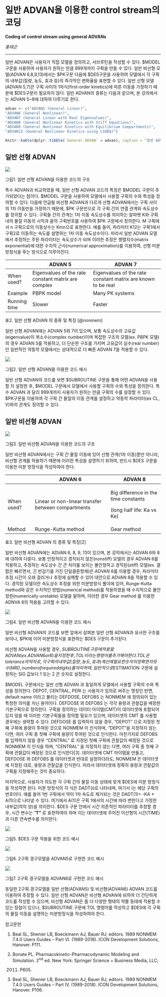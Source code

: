 # 일반 ADVAN을 이용한 control stream의 코딩

**Coding of control stream using general ADVANs**

*홍태곤*

---

일반 ADVAN은 사용자가 직접 모델을 정의하고, 서브루틴을 작성할 수 있다. $MODEL 구문을 사용하여 사용자가 원하는 만큼
999개까지 구획을 만들 수 있다. 일반 비선형 모델(ADVAN 6,8,9,13)에서는 $PK구문 다음에 $DES구문을 사용하여
모델에서 각 구획의 내부값(질량, 농도, 효과 등)의 즉각적인 변화율을 표현할 수 있다. 일반 선형 모델(ADVAN 5,7)은
구획 사이의 1차식(first-order kinetics)에 따른 이동을 가정하기 때문에 $DES구문이 필요하지 않다. 일반
ADVAN의 종류는 다음과 같으며, 본 강의에서는 ADVAN 5\~8에 대하여 다루기로 한다.

```r
advan <- c("ADVAN5 (General Linear)",
"ADVAN6 (General Nonlinear)",
"ADVAN7 (General Linear with Real Eigenvalues)",
"ADVAN8 (General Nonlinear Kinetics with Stiff Equations)",
"ADVAN9 (General Nonlinear Kinetics with Equilibrium Compartments)",
"ADVAN13 (General Nonlinear Kinetics using LSODA)")

knitr::kable(dplyr::tibble(`General ADVAN` = advan), caption = "일반 ADVAN의 종류")
```

## 일반 선형 ADVAN

![](./assets/media-05/image1.png)

그림1. 일반 선형 ADVAN을 이용한 코드의 구조

특수 ADVAN과 비교하였을 때, 일반 선형 ADVAN 코드의 특징은 $MODEL 구문이 추가되었다는 점이다. $MODEL 구문을
사용하여 모델에서 사용할 구획의 수와 특성을 정의할 수 있다. 다음에 언급될 비선형 ADVAN과 다르게 선형 ADVAN에서는 구획
사이의 1차 이동만을 가정하기 때문에, $PK 구문만으로 각 구획 간의 연결 관계와 속도상수를 정의할 수 있다. 구획들 간의
관계는 1차 이동 속도상수를 의미하는 알파벳 K와 구획내의 물질 이동의 시작과 끝의 구획번호를 사용하여 $PK 구문에서
정의한다. M 구획에서 n 구획으로의 이동상수는 Kmn으로 표현한다. 예를 들어, 파라미터 K12는 구획1에서 구획2로 이동하는
속도를 설명하는 1차 이동 속도상수이다. 따라서 일반 ADVAN 모델에서 추정하는 주된 파라미터는 속도상수가 되며 이러한
추정은 행렬지수(matrix exponential)에 대한 수치적 근사(numerical approximation)를
이용하여, 선형 미분방정식을 푸는 방식으로 이루어진다.

|              | ADVAN 5                                             | ADVAN 7                                                      |
| ------------ | --------------------------------------------------- | ------------------------------------------------------------ |
| When used?   | Eigenvalues of the rate constant matrix are complex | Eigenvalues of the rate constant matrix are known to be real |
| Example      | PBPK model                                          | Many PK systems                                              |
| Running time | Slower                                              | Faster                                                       |

표2. 일반 선형 ADVAN 의 종류 및 특징 [@nonmem]

일반 선형 ADVAN에는 ADVAN 5와 7이 있으며, 보통 속도상수의 고유값(eigenvalue)이 복소수(complex
number)이며 복잡한 구조의 모델(ex. PBPK 모델)의 경우 ADVAN 5를 적용하고, 더 단순한 구조를 가지며 고유값이
실수(real number)인 일반적인 약동학 모델에서는 상대적으로 더 빠른 ADVAN 7을 적용할 수 있다.

![](./assets/media-05/image2.png)

그림2. 일반 선형 ADVAN을 이용한 코드 예시

일반 선형 ADVAN의 코드를 보면 $SUBROUTINE 구문을 통해 어떤 ADVAN을 사용할 지 설정한 후, $MODEL
구문에서 모델에서 사용할 구획의 수와 특성을 정의한다. 특수 ADVAN 과 달리 999개까지 사용자가 원하는 만큼
구획의 수를 설정할 수 있다. $PK구문을 이용하여 각 구획 간 물질의 이동 관계를 설정하고 약동학 파라미터(ex CL,
V)와의 관계도 정의할 수 있다.

## 일반 비선형 ADVAN

![](./assets/media-05/image3.png)

그림3. 일반 비선형 ADVAN을 이용한 코드의 구조

일반 비선형 ADVAN에서는 구획 간 물질 이동에 있어 선형 관계(1차 이동)뿐만 아니라, 비선형 관계를 허용하기 때문에 이러한
특성을 설명하기 위하여, 반드시 $DES 구문을 이용한 미분 방정식을 작성하여야 한다.

<table>
<thead>
<tr class="header">
<th></th>
<th>ADVAN 6</th>
<th>ADVAN 8</th>
</tr>
</thead>
<tbody>
<tr class="odd">
<td>When used?</td>
<td>Linear or non-linear transfer between compartments</td>
<td><p>Big difference in the time constants</p>
<p>(long half life: Ka vs Ke)</p></td>
</tr>
<tr class="even">
<td>Method</td>
<td>Runge-Kutta method</td>
<td>Gear method</td>
</tr>
</tbody>
</table>

표3. 일반 비선형 ADVAN 의 종류 및 특징\[2\]

일반 비선형 ADVAN에는 ADVAN 6, 8, 9, 13이 있으며, 본 강의에서는 ADVAN 6와 8에 대하여 다룬다. 보통
안정적이고 경직되지 않은(nonstiff) 모델의 경우 ADVAN 6를 적용하고, 추정하는 속도상수 간 큰 차이를 보이는
불안정하고 경직된(stiff) 모델(ex. 결합은 빠르면서, 긴 반감기를 가진 단일클론항체)은 ADVAN 6를 이용할 경우,
파라미터 추정 시간이 오래 걸리거나 추정에 실패할 수 있어 대안으로 ADVAN 8을 적용할 수 있다. 경직된 모델이란 속도상수
추정을 위한 미분방정식 풀이에 있어, Runge-Kutta method와 같은 수치적인 방법(numerical method)를
적용하였을 때 수치적으로 불안정한(numerically unstable) 모델을 말하며, 이러한 경우 Gear method
를 이용한 ADNVA 8의 적용을 고려할 수 있다.

![](./assets/media-05/image4.png)

그림4. 일반 비선형 ADVAN을 이용한 코드 예시

일반 비선형 ADVAN의 코드를 보면 앞에서 살펴본 일반 선형 ADVAN과 유사한 구조를 보이나, $PK에 이어 미분방정식을
표현하는 $DES 구문이 추가된다.

비선형 ADVAN을 사용할 경우, $SUBROUTINE 구문에 적용할 ADVAN(ex. ADVAN 6 or 8)을 지정한 후,
TOL 이라는 명령어를 추가해야 한다. TOL 은 tolerance 의 약자로, 각 구획의 내부값(질량, 농도, 효과) 계산에
필요한 숫자의 정확한 자릿수(NRD, number of required digits)를 의미하며, 일반적으로
$ESTIMATION 구문에 설정하는 SIG 값보다 1 또는 2 큰 숫자로 설정한다.

$MODEL 구문에서는 일반 선형 ADVAN 과 동일하게 모델에서 사용할 구획의 수와 특성을 정의한다. DEPOT,
CENTRAL, PERI 는 사용자가 임의로 써주는 명칭인 반면, default name 이라고 불리는 DEFDOSE,
DEFOBS 는 NONMEM 에 정의되어 있는 특정한 의미를 지닌 용어이다. DEFDOSE 와 DEFOBS 는 각각 용량과
관찰값을 배정한 기본구획으로 정의한다. 구획을 정의하는 데이터 아이템(CMT)이 데이터셋에 포함되어 있지 않을 때
이러한 기본구획들을 정의할 필요가 있으며, 데이터셋의 CMT 를 사용할 경우에는 생략할 수 있다. DEFDOSE 를 입력하지
않을 경우, “DEPOT” 으로 지정된 첫째 구획에 용량이 투여된 것으로 NONMEM 이 인식하며, “DEPOT”을 지정하지
않는 다면, 여러 구획 중 첫째 구획에 용량이 투여된 것으로 인식한다. 마찬가지로 DEFOBS 를 입력하지 않을 경우
“CENTRAL” 로 지정된 첫째 구획에 관찰값이 배정된 것으로 NONMEM 이 인식을 하며, “CENTRAL” 을 지정하지
않는 다면, 여러 구획 중 첫째 구획에 관찰값이 배정된 것으로 인식한다\[3\]. 데이터셋에 CMT 아이템을 만들고,
DEFDOSE 와 DEFOBS 를 데이터셋과 반대로 설정하더라도, NONMEM 은 데이터셋에 지정된 대로, 용량과 관찰값을
인식한다. 따라서 데이터셋에 정확히 용량과 관찰값의 구획을 지정해주는 것이 중요하다.

마지막으로, 사용자가 의도한 각 구획 간의 물질 이동 상태에 맞게 $DES에 미분 방정식을 작성하면 된다. 미분 방정식의 각 식은
DADT(i)로 나타내며, 여기서 i는 해당 구획의 번호이다. 예를 들어 1번 구획에서 약이 1차 속도로 제거되는 것은
DADT(1)= -KA \* A(1)으로 나타낼 수 있다. 여기에서 A(1)은 구획 1에서의 시간에 따라 변한다고 가정한
내부값(약의 양)을 의미한다. $DES 구문 안에서 시간 의존적인 파라미터를 추정할 경우, 시간 변수는
“**T”** 로 표현하여야 하며 이는 데이터셋에 주어진 이산형의 시간(TIME)과 다른 연속변수를 의미한다.

![](./assets/media-05/image5.png)

그림5. $DES 구문 적용을 위한 코드 예시

![](./assets/media-05/image6.png)

그림6. 2구획 경구모델을 ADVAN5로 구현한 코드 예시

![](./assets/media-05/image7.png)

그림7. 2구획 경구모델을 ADVAN6로 구현한 코드 예시

동일한 2구획 경구모델을 일반 선형(ADVAN5) 및 비선형(ADVAN6) ADVAN 코드를 이용하여 추정할 수 있다. 일반 선형
ADVAN은 비선형 ADVAN에 비하여 더 간단하게 코드를 작성할 수 있으며, 비선형 ADVAN은 좀 더 다양한 형태의 약물
동태에 적용할 수 있는 장점이 있으나, $SUBROUTINE 구문에 TOL 명령어를 작성하고 $DES에 각 구획의 물질
이동을 설명하는 미분방정식을 작성하여야 한다.

참고문헌

1.  Beal SL, Shenier LB, Boeckmann AJ, Bauer RJ, editors. 1989 NONMEM
    7.4.0 Users Guides – Part VI. (1989-2018). ICON Development
    Solutions, Hanover. P111.

2.  Bonate PL. Pharmacokinetic-Pharmacodynamic Modeling and Simulation.
    2<sup>nd</sup> ed. New York: Springer Science + Business Media, LLC;
    2011. P605.

3.  Beal SL, Shenier LB, Boeckmann AJ, Bauer RJ, editors. 1989 NONMEM
    7.4.0 Users Guides – Part IV. (1989-2018). ICON Development
    Solutions, Hanover. P106.
